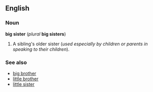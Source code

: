 ==English==
===Noun===
'''big sister''' (''plural'' '''big sisters''')

#A sibling's older sister (''used especially by children or parents in speaking to their children'').

===See also===
*[[big brother]]
*[[little brother]]
*[[little sister]]